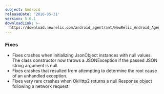 ```yaml
---
subject: Android
releaseDate: '2016-05-31'
version: 5.6.1
downloadLink: >-
  https://download.newrelic.com/android_agent/ant/NewRelic_Android_Agent_5.6.1.zip
---
```


### Fixes

* Fixes crashes when initializing JsonObject instances with null values. The class constructor now throws a JSONException if the passed JSON string argument is null.
* Fixes crashes that resulted from attempting to determine the root cause of an unhandled exception.
* Fixes very rare crashes when OkHttp2 returns a null Response object following a network request.
